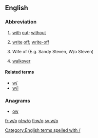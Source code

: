 {{also|Appendix:Variations of "wo"}}
==English==

===Abbreviation===
{{rfc-header|Abbreviation}}
{{head|en|abbreviation}}

# [[with]] [[out]]; [[without]]
# {{context|finance|insurance|lang=en}} [[write]] [[off]]; [[write-off]]
# Wife of (E.g. Sandy Steven, W/o Steven)
# {{context|tennis|lang=en}} [[walkover]]

====Related terms====
* [[w/]]
* [[w/i]]

===Anagrams===
* [[ow#English|ow]] 

[[Category:English terms spelled with /]]

[[fr:w/o]]
[[pl:w/o]]
[[fi:w/o]]
[[sv:w/o]]